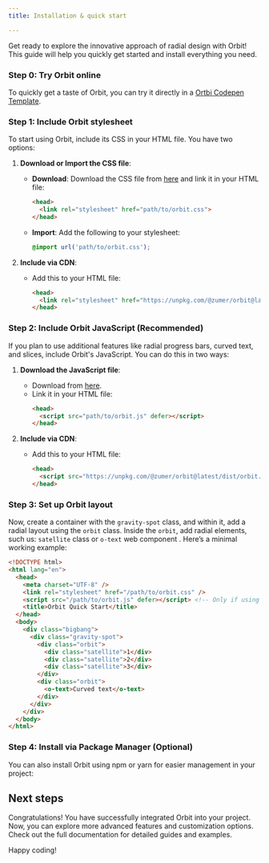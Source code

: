 ```yaml
---
title: Installation & quick start

---
```




Get ready to explore the innovative approach of radial design with Orbit! This guide will help you quickly get started and install everything you need.

### Step 0: Try Orbit online

To quickly get a taste of Orbit, you can try it directly in a <a href="https://codepen.io/pen?template=KKjaoRj" target="_blank">Ortbi Codepen Template</a>.



### Step 1: Include Orbit stylesheet

To start using Orbit, include its CSS in your HTML file. You have two options:

1. **Download or Import the CSS file**:
   - **Download**: Download the CSS file from [here](https://unpkg.com/@zumer/orbit@latest/dist/orbit.css) and link it in your HTML file:
     ```html  wrap
     <head>
       <link rel="stylesheet" href="path/to/orbit.css">
     </head>
     ```
   - **Import**: Add the following to your stylesheet:
     ```css wrap
     @import url('path/to/orbit.css');
     ```

2. **Include via CDN**:
   - Add this to your HTML file:
     ```html wrap
     <head>
       <link rel="stylesheet" href="https://unpkg.com/@zumer/orbit@latest/dist/orbit.css">
     </head>
     ```

### Step 2: Include Orbit JavaScript (Recommended)

If you plan to use additional features like radial progress bars, curved text, and slices, include Orbit's JavaScript. You can do this in two ways:

1. **Download the JavaScript file**:
   - Download from [here](https://unpkg.com/@zumer/orbit@latest/dist/orbit.js).
   - Link it in your HTML file:
     ```html  wrap
     <head>
       <script src="path/to/orbit.js" defer></script>
     </head>
     ```

2. **Include via CDN**:
   - Add this to your HTML file:
     ```html wrap
     <head>
       <script src="https://unpkg.com/@zumer/orbit@latest/dist/orbit.js" defer></script>
     </head>
     ```

### Step 3: Set up Orbit layout

Now, create a container with the `gravity-spot` class, and within it, add a radial layout using the `orbit` class. Inside the `orbit`, add radial elements, such us: `satellite` class or `o-text` web component . Here’s a minimal working example:

```html wrap
<!DOCTYPE html>
<html lang="en">
  <head>
    <meta charset="UTF-8" />
    <link rel="stylesheet" href="/path/to/orbit.css" />
    <script src="/path/to/orbit.js" defer></script> <!-- Only if using additional features -->
    <title>Orbit Quick Start</title>
  </head>
  <body>
    <div class="bigbang">
      <div class="gravity-spot">
        <div class="orbit">
          <div class="satellite">1</div>
          <div class="satellite">2</div>
          <div class="satellite">3</div>
        </div>
        <div class="orbit">
          <o-text>Curved text</o-text>
        </div>
      </div>
    </div>
  </body>
</html>
```

### Step 4: Install via Package Manager (Optional)

You can also install Orbit using npm or yarn for easier management in your project:

<PackageManagers pkg="@zumer/orbit" />


## Next steps

Congratulations! You have successfully integrated Orbit into your project. Now, you can explore more advanced features and customization options. Check out the full documentation for detailed guides and examples. 

Happy coding!

